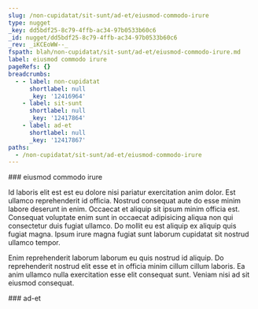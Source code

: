 ```yaml
---
slug: /non-cupidatat/sit-sunt/ad-et/eiusmod-commodo-irure
type: nugget
_key: dd5bdf25-8c79-4ffb-ac34-97b0533b60c6
_id: nugget/dd5bdf25-8c79-4ffb-ac34-97b0533b60c6
_rev: _iKCEoWW--_
fspath: blah/non-cupidatat/sit-sunt/ad-et/eiusmod-commodo-irure.md
label: eiusmod commodo irure
pageRefs: {}
breadcrumbs:
  - - label: non-cupidatat
      shortlabel: null
      _key: '12416964'
    - label: sit-sunt
      shortlabel: null
      _key: '12417864'
    - label: ad-et
      shortlabel: null
      _key: '12417867'
paths:
  - /non-cupidatat/sit-sunt/ad-et/eiusmod-commodo-irure
---
```


<NuggetArea>
<Nugget slug="/non-cupidatat/sit-sunt/ad-et/eiusmod-commodo-irure" type="nugget" _key="dd5bdf25-8c79-4ffb-ac34-97b0533b60c6" _id="nugget/dd5bdf25-8c79-4ffb-ac34-97b0533b60c6" _rev="_iKCEoWW--_" fspath="blah/non-cupidatat/sit-sunt/ad-et/eiusmod-commodo-irure.md" label="eiusmod commodo irure" paths="/non-cupidatat/sit-sunt/ad-et/eiusmod-commodo-irure">
<NuggetBody>
### eiusmod commodo irure

Id laboris elit est est eu dolore nisi pariatur exercitation anim dolor. Est ullamco reprehenderit id officia. Nostrud consequat aute do esse minim labore deserunt in enim. Occaecat et aliquip sit ipsum minim officia est. Consequat voluptate enim sunt in occaecat adipisicing aliqua non qui consectetur duis fugiat ullamco. Do mollit eu est aliquip ex aliquip quis fugiat magna. Ipsum irure magna fugiat sunt laborum cupidatat sit nostrud ullamco tempor.

Enim reprehenderit laborum laborum eu quis nostrud id aliquip. Do reprehenderit nostrud elit esse et in officia minim cillum cillum laboris. Ea anim ullamco nulla exercitation esse elit consequat sunt. Veniam nisi ad sit eiusmod consequat.

</NuggetBody>
<Breadcrumbs>
<Crumbs>
<Crumb _key="12416964" label="non-cupidatat" /><Crumb _key="12417864" label="sit-sunt" /><Crumb _key="12417867" label="ad-et" />
</Crumbs>
</Breadcrumbs>
</Nugget>

<NuggetsInbound>
</NuggetsInbound>
<NuggetsOutbound>
</NuggetsOutbound>
</NuggetArea>
<PassagesInbound>
<Passage direction="inbound" type="passage" _key="12417867" _id="passage/12417867" _rev="_iKCEoWS---" label="ad-et" passage="ad-et" fspath="blah/non-cupidatat/sit-sunt/ad-et" paths="/non-cupidatat/sit-sunt/ad-et" slug="/non-cupidatat/sit-sunt/ad-et">
<NuggetBody>
### ad-et

</NuggetBody>
<Breadcrumbs>
<Crumbs>
<Crumb _key="12416964" label="non-cupidatat" /><Crumb _key="12417864" label="sit-sunt" />
</Crumbs>
</Breadcrumbs>
</Passage>

</PassagesInbound>
<PassagesOutbound>
</PassagesOutbound>